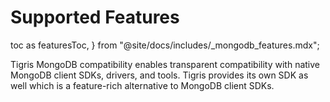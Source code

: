 # Supported Features

  toc as featuresToc,
} from "@site/docs/includes/_mongodb_features.mdx";

Tigris MongoDB compatibility enables transparent compatibility with native
MongoDB client SDKs, drivers, and tools. Tigris provides its own SDK as well
which is a feature-rich alternative to MongoDB client SDKs.

<MongoDBFeatures />

